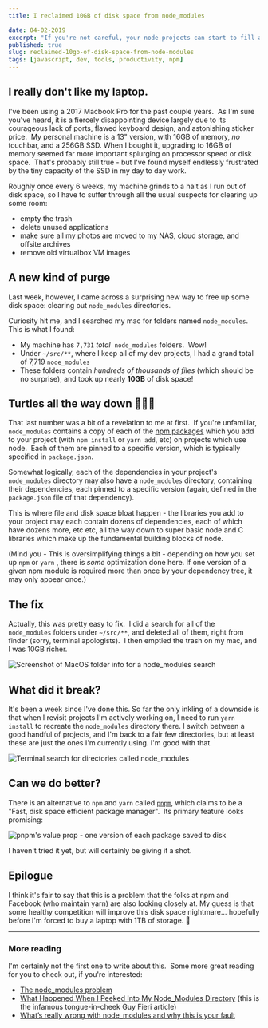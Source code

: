 ```yaml
---
title: I reclaimed 10GB of disk space from node_modules

date: 04-02-2019
excerpt: "If you're not careful, your node projects can start to fill all the spare disk space on your computer. This one weird trick (lol) can help avoid that."
published: true
slug: reclaimed-10gb-of-disk-space-from-node-modules
tags: [javascript, dev, tools, productivity, npm]
---
```


## I really don't like my laptop.

I've been using a 2017 Macbook Pro for the past couple years.  As I'm sure you've heard, it is a fiercely disappointing device largely due to its courageous lack of ports, flawed keyboard design, and astonishing sticker price.  My personal machine is a 13" version, with 16GB of memory, _no_ touchbar, and a 256GB SSD. When I bought it, upgrading to 16GB of memory seemed far more important splurging on processor speed or disk space.  That's probably still true - but I've found myself endlessly frustrated by the tiny capacity of the SSD in my day to day work.

Roughly once every 6 weeks, my machine grinds to a halt as I run out of disk space, so I have to suffer through all the usual suspects for clearing up some room:

- empty the trash
- delete unused applications
- make sure all my photos are moved to my NAS, cloud storage, and offsite archives
- remove old virtualbox VM images

## A new kind of purge

Last week, however, I came across a surprising new way to free up some disk space: clearing out `node_modules` directories.

Curiosity hit me, and I searched my mac for folders named `node_modules`. This is what I found:

- My machine has `7,731` _total_  `node_modules` folders.  Wow!
- Under `~/src/**`, where I keep all of my dev projects, I had a grand total of 7,719 `node_modules`
- These folders contain _hundreds of thousands of files_ (which should be no surprise), and took up nearly **10GB** of disk space!

## Turtles all the way down 🐢🐢🐢

That last number was a bit of a revelation to me at first.  If you're unfamiliar, `node_modules` contains a copy of each of the [npm packages](https://www.npmjs.com) which you add to your project (with `npm install` or `yarn add`, etc) on projects which use node.  Each of them are pinned to a specific version, which is typically specified in `package.json`.

Somewhat logically, each of the dependencies in your project's `node_modules` directory may also have a `node_modules` directory, containing their dependencies, each pinned to a specific version (again, defined in the `package.json` file of that dependency).

This is where file and disk space bloat happen - the libraries you add to your project may each contain dozens of dependencies, each of which have dozens more, etc etc, all the way down to super basic node and C libraries which make up the fundamental building blocks of node.

(Mind you - This is oversimplifying things a bit - depending on how you set up `npm` or `yarn` , there is _some_ optimization done here. If one version of a given npm module is required more than once by your dependency tree, it may only appear once.)

## The fix

Actually, this was pretty easy to fix.  I did a search for all of the `node_modules` folders under `~/src/**`, and deleted all of them, right from finder (sorry, terminal apologists).  I then emptied the trash on my mac, and I was 10GB richer.

<Image
  publicId="posts/reclaimed-10gb-of-disk-space-from-node-modules/disk-space"
  alt="Screenshot of MacOS folder info for a node_modules search"
  caption="10 GB of space, just for node_modules!"
/>

## What did it break?

It's been a week since I've done this. So far the only inkling of a downside is that when I revisit projects I'm actively working on, I need to run `yarn install` to recreate the `node_modules` directory there. I switch between a good handful of projects, and I'm back to a fair few directories, but at least these are just the ones I'm currently using. I'm good with that.

<Image
  publicId="posts/reclaimed-10gb-of-disk-space-from-node-modules/terminal"
  alt="Terminal search for directories called node_modules"
  caption="A week later, I'm back up to 1209 node\_modules directories"
/>

## Can we do better?

There is an alternative to `npm` and `yarn` called [`pnpm`](https://pnpm.io/), which claims to be a "Fast, disk space efficient package manager".  Its primary feature looks promising:

<Image
  publicId="posts/reclaimed-10gb-of-disk-space-from-node-modules/pnpm"
  alt="pnpm's value prop - one version of each package saved to disk"
  caption="One version of each module sounds great"
/>

I haven't tried it yet, but will certainly be giving it a shot.

## Epilogue 

I think it's fair to say that this is a problem that the folks at npm and Facebook (who maintain yarn) are also looking closely at. My guess is that some healthy competition will improve this disk space nightmare... hopefully before I'm forced to buy a laptop with 1TB of storage. 🥳

---

### More reading

I'm certainly not the first one to write about this.  Some more great reading for you to check out, if you're interested:

- [The node_modules problem](https://dev.to/leoat12/the-nodemodules-problem-29dc)
- [What Happened When I Peeked Into My Node_Modules Directory](https://medium.com/s/silicon-satire/i-peeked-into-my-node-modules-directory-and-you-wont-believe-what-happened-next-b89f63d21558) (this is the infamous tongue-in-cheek Guy Fieri article)
- [What’s really wrong with node_modules and why this is your fault](https://hackernoon.com/whats-really-wrong-with-node-modules-and-why-this-is-your-fault-8ac9fa893823?gi=1ff87c0f83ba)
